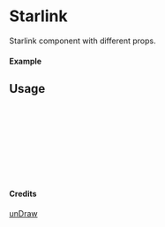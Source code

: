 
<Meta of={Starlink} title="unDraw/Starlink" />

# Starlink

Starlink component with different props.

#### Example

<Canvas of={Starlink.Primary} />

## Usage

```ts
import { Starlink } from "yadl-ui";

const Example = () => {
  return (
      <Starlink />
  );
};

export default Example;
```

#### Credits
[unDraw](https://undraw.co/illustrations)
